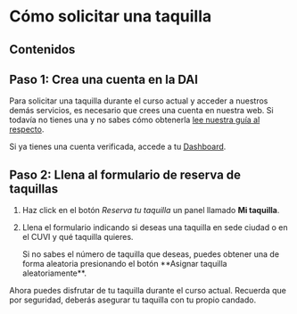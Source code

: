 
# Cómo solicitar una taquilla

## Contenidos

## Paso 1: Crea una cuenta en la DAI

Para solicitar una taquilla durante el curso actual y acceder a nuestros demás
servicios, es necesario que crees una cuenta en nuestra web. Si todavía no
tienes una y no sabes cómo obtenerla
[lee nuestra guía al respecto](https://dai.uvigo.gal/guias/dashboard/como-crear-una-cuenta-en-la-dai).

Si ya tienes una cuenta verificada, accede a tu [Dashboard](https://dai.uvigo.gal/dashboard).

## Paso 2: Llena al formulario de reserva de taquillas

1.  Haz click en el botón _Reserva tu taquilla_ un panel llamado **Mi taquilla**.
2.  Llena el formulario indicando si deseas una taquilla en sede ciudad o en el
    CUVI y qué taquilla quieres.

    <Callout variant="info">
        <CalloutDescription>
            Si no sabes el número de taquilla que deseas, puedes obtener una de
            forma aleatoria presionando el botón **Asignar taquilla
            aleatoriamente**.
        </CalloutDescription>
    </Callout>

<Callout variant="success">
    <CalloutDescription>
        Ahora puedes disfrutar de tu taquilla durante el curso actual. Recuerda
        que por seguridad, deberás asegurar tu taquilla con tu propio candado.
    </CalloutDescription>
</Callout>
